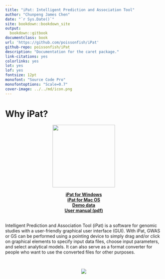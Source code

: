 ```yaml
---
title: "iPat: Intelligent Prediction and Association Tool"
author: "Chunpeng James Chen"
date: "`r Sys.Date()`"
site: bookdown::bookdown_site
output:
  bookdown::gitbook
documentclass: book
url: 'https://github.com/poissonfish/iPat'
github-repo: poissonfish/iPat
description: "Documentation for the caret package."
link-citations: yes
colorlinks: yes
lot: yes
lof: yes
fontsize: 12pt
monofont: "Source Code Pro"
monofontoptions: "Scale=0.7"
cover-image: ../../md/icon.png
---
```

# Why iPat? {-}
<p align="center"><img src = "md/icon.png" width = 200></p>

<center>**[iPat for Windows](http://zzlab.net/iPat/iPat.zip)**</center>

<center>**[iPat for Mac OS](http://zzlab.net/iPat/iPat_Installer.dmg)**</center>

<center>**[Demo data](http://zzlab.net/iPat/demo.zip)**</center>

<center>**[User manual (pdf)](http://zzlab.net/iPat/iPat_manual.pdf)**</center>

<br>
Intelligent Prediction and Association Tool (iPat) is a software for genomic studies with a user-friendly graphical user interface (GUI). With iPat, GWAS or GS can be performed using a pointing device to simply drag and/or click on graphical elements to specify input data files, choose input parameters, and select analytical models. It can also serve as a format converter for people who want to use the converted files for other purposes. 

<br>
<p align="center"><img src = "md/Welcom_Demo.gif"></p>
